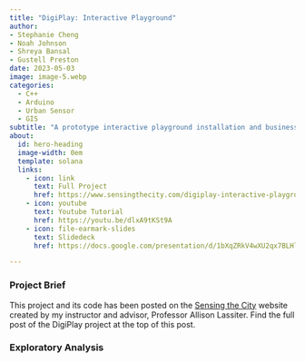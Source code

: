 ```yaml
---
title: "DigiPlay: Interactive Playground"
author:
- Stephanie Cheng
- Noah Johnson
- Shreya Bansal
- Gustell Preston
date: 2023-05-03
image: image-5.webp
categories:
  - C++
  - Arduino
  - Urban Sensor
  - GIS
subtitle: "A prototype interactive playground installation and business proposal forwarding physical activity, equitable access to play, and STEM education for kids 2-12 across Philadelphia."
about:
  id: hero-heading
  image-width: 0em
  template: solana
  links:
    - icon: link
      text: Full Project
      href: https://www.sensingthecity.com/digiplay-interactive-playground/
    - icon: youtube
      text: Youtube Tutorial
      href: https://youtu.be/dlxA9tKSt9A
    - icon: file-earmark-slides
      text: Slidedeck
      href: https://docs.google.com/presentation/d/1bXqZRkV4wXU2qx7BLHlziYEQLyRpM2ULZ16K3bLJTJo/edit?usp=sharing

---
```


### Project Brief



This project and its code has been posted on the [Sensing the City](https://www.sensingthecity.com/) website created by my instructor and advisor, Professor Allison Lassiter. Find the full post of the DigiPlay project at the top of this post.

### Exploratory Analysis


### 